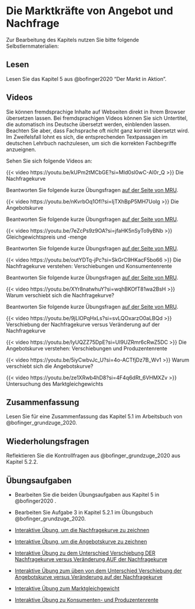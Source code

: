 # Die Marktkräfte von Angebot und Nachfrage

Zur Bearbeitung des Kapitels nutzen Sie bitte folgende Selbstlernmaterialien:

## Lesen

Lesen Sie das Kapitel 5 aus @bofinger2020 "Der Markt in Aktion".

## Videos

::: {.callout-important title="Praktischer Hinweis"}
Sie können fremdsprachige Inhalte auf Webseiten direkt in Ihrem Browser übersetzen lassen. Bei fremdsprachigen Videos können Sie sich Untertitel, die automatisch ins Deutsche übersetzt werden, einblenden lassen. Beachten Sie aber, dass Fachsprache oft nicht ganz korrekt übersetzt wird. Im Zweifelsfall lohnt es sich, die entsprechenden Textpassagen im deutschen Lehrbuch nachzulesen, um sich die korrekten Fachbegriffe anzueignen.
:::

Sehen Sie sich folgende Videos an:

::: {#vid-markt1}
{{< video https://youtu.be/kUPm2tMCbGE?si=MId0sl0wC-AI0r_Q >}} 
Die Nachfragekurve
:::

Beantworten Sie folgende kurze Übungsfragen [auf der Seite von MRU](https://mru.org/practice-questions/demand-curve-practice-questions){target=_blank}.

::: {.callout-tip collapse="true" title="Video: Die Angebotskurve"}
<div>

::: {#vid-markt2}
{{< video https://youtu.be/nKvrbOq1OfI?si=IjTXhBpP5MH7UoIg >}} 
Die Angebotskurve
:::

</div>

Beantworten Sie folgende kurze Übungsfragen [auf der Seite von MRU](https://mru.org/practice-questions/supply-curve-practice-questions){target=_blank}.
:::

::: {.callout-tip collapse="true" title="Video: Gleichgewichtspreis und -menge"}
<div>

::: {#vid-markt3}
{{< video https://youtu.be/7eZcPs9z9OA?si=jfaHK5nSyTo9yBNb >}} 
Gleichgewichtspreis und -menge
:::

</div>

Beantworten Sie folgende kurze Übungsfragen [auf der Seite von MRU](https://mru.org/practice-questions/equilibrium-price-and-quantity-practice-questions){target=_blank}.
:::

::: {.callout-tip collapse="true" title="Video: Die Nachfragekurve verstehen: Verschiebungen und Konsumentenrente"}
<div>

::: {#vid-markt4}
{{< video https://youtu.be/outYDTq-jPc?si=SkGrC9HKacF5bo66 >}} 
Die Nachfragekurve verstehen: Verschiebungen und Konsumentenrente
:::

</div>

Beantworten Sie folgende kurze Übungsfragen [auf der Seite von MRU](https://mru.org/practice-questions/deeper-look-demand-curve-practice-questions){target=_blank}.
:::

::: {.callout-tip collapse="true" title="Video: Warum verschiebt sich die Nachfragekurve?"}
<div>

::: {#vid-markt5}
{{< video https://youtu.be/XYr8natwhuY?si=wqhBKOfT81wa2BsH >}} 
Warum verschiebt sich die Nachfragekurve?
:::

</div>

Beantworten Sie folgende kurze Übungsfragen [auf der Seite von MRU](https://mru.org/practice-questions/demand-curve-shifts-practice-questions){target=_blank}.
:::

::: {.callout-tip collapse="true" title="Video: Verschiebung DER Nachfragekurve versus Veränderung AUF der Nachfragekurve"}
<div>

::: {#vid-markt6}
{{< video https://youtu.be/9jLlOPqHxLs?si=svLQOxarzO0aLBQd >}} 
Verschiebung der Nachfragekurve versus Veränderung auf der Nachfragekurve
:::

</div>
:::

::: {.callout-tip collapse="true" title="Video: Die Angebotskurve verstehen: Verschiebungen und Produzentenrente"}
<div>

::: {#vid-markt7}
{{< video https://youtu.be/lyUQZZ75DpE?si=UI9UZRmr6cRwZ5DC >}} 
Die Angebotskurve verstehen: Verschiebungen und Produzentenrente
:::

</div>
:::

::: {.callout-tip collapse="true" title="Video: Warum verschiebt sich die Angebotskurve?"}
<div>

::: {#vid-markt8}
{{< video https://youtu.be/5iyCwbvJc_U?si=4o-ACTfjDz7B_Wv1 >}} 
Warum verschiebt sich die Angebotskurve?
:::

</div>
:::

::: {.callout-tip collapse="true" title="Video: Untersuchung des Marktgleichgewichts"}
<div>

::: {#vid-markt9}
{{< video https://youtu.be/ze1XRwb4hD8?si=4F4q6dRt_6VHMXZv >}} 
Untersuchung des Marktgleichgewichts
:::

</div>
:::

## Zusammenfassung

Lesen Sie für eine Zusammenfassung das Kapitel 5.1 im Arbeitsbuch von @bofinger_grundzuge_2020.

## Wiederholungsfragen

Reflektieren Sie die Kontrollfragen aus @bofinger_grundzuge_2020 aus Kapitel 5.2.2.

## Übungsaufgaben

-   Bearbeiten Sie die beiden Übungsaufgaben aus Kapitel 5 in @bofinger2020 .

-   Bearbeiten Sie Aufgabe 3 in Kapitel 5.2.1 im Übungsbuch @bofinger_grundzuge_2020.

-   [Interaktive Übung, um die Nachfragekurve zu zeichnen](https://practice.mru.org/demandgraph/?_ga=2.232540504.636567893.1740404147-665528378.1737011828){target=_blank}

-   [Interaktive Übung, um die Angebotskurve zu zeichnen](https://mru.org/courses/principles-economics-microeconomics/graph-supply-curve/interactive-practice){target=_blank}

-   [Interaktive Übung zu dem Unterschied Verschiebung DER Nachfragekurve versus Veränderung AUF der Nachfragekurve](https://practice.mru.org/demand/?_ga=2.198913512.636567893.1740404147-665528378.1737011828){target=_blank}

-   [Interaktive Übung zum üben von dem Unterschied Verschiebung der Angebotskurve versus Veränderung auf der Nachfragekurve](hhttps://mru.org/courses/principles-economics-microeconomics/change-supply-vs-change-quantity-supplied/interactive-practice){target=_blank}

-   [Interaktive Übung zum Marktgleichgewicht](https://practice.mru.org/equilibrium/?_ga=2.159589114.636567893.1740404147-665528378.1737011828){target=_blank}

-   [Interaktive Übung zu Konsumenten- und Produzentenrente](https://practice.mru.org/surplus/?_ga=2.155405052.636567893.1740404147-665528378.1737011828){target=_blank}
